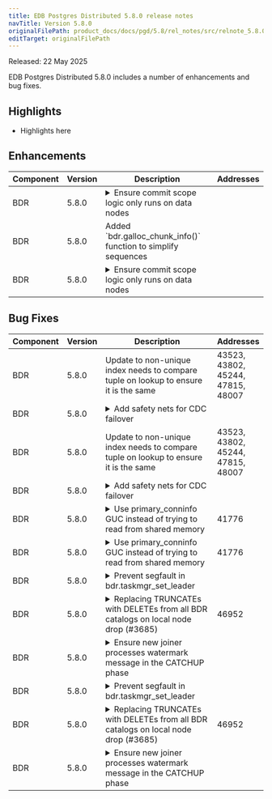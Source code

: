 ```yaml
---
title: EDB Postgres Distributed 5.8.0 release notes
navTitle: Version 5.8.0
originalFilePath: product_docs/docs/pgd/5.8/rel_notes/src/relnote_5.8.0.yml
editTarget: originalFilePath
---
```


Released: 22 May 2025

EDB Postgres Distributed 5.8.0 includes a number of enhancements and bug fixes.

## Highlights

- Highlights here

## Enhancements

<table class="table w-100"><thead><tr><th>Component</th><th>Version</th><th>Description</th><th width="10%">Addresses</th></tr></thead><tbody>
<tr><td>BDR</td><td>5.8.0</td><td><details><summary>Ensure commit scope logic only runs on data nodes</summary><hr/><p>While commit scope processing does not have any direct affect on
non-data nodes, by skipping it altogether we can avoid potentially
confusing error messages.</p>
</details></td><td></td></tr>
<tr><td>BDR</td><td>5.8.0</td><td>Added `bdr.galloc_chunk_info()` function to simplify sequences</td><td></td></tr>
<tr><td>BDR</td><td>5.8.0</td><td><details><summary>Ensure commit scope logic only runs on data nodes</summary><hr/><p>While commit scope processing does not have any direct affect on
non-data nodes, by skipping it altogether we can avoid potentially
confusing error messages.</p>
</details></td><td></td></tr>
</tbody></table>


## Bug Fixes

<table class="table w-100"><thead><tr><th>Component</th><th>Version</th><th>Description</th><th width="10%">Addresses</th></tr></thead><tbody>
<tr><td>BDR</td><td>5.8.0</td><td>Update to non-unique index needs to compare tuple on lookup to ensure it is the same</td><td>43523, 43802, 45244, 47815, 48007</td></tr>
<tr><td>BDR</td><td>5.8.0</td><td><details><summary>Add safety nets for CDC failover</summary><hr/><p>CDC failover now has additional safety nets to ensure that the consumer
does not start replication from a node that is not the creator of the
replication slot. This is to prevent data loss or duplicate transactions.
The changes also add additional checks to ensure that the consumer does
not start replication from a node that does not have the required WAL
files to decode the transactions that are missing on the consumer but
were included in the initial snapshot that the newly joined node had
obtained (physical or logical).</p>
</details></td><td></td></tr>
<tr><td>BDR</td><td>5.8.0</td><td>Update to non-unique index needs to compare tuple on lookup to ensure it is the same</td><td>43523, 43802, 45244, 47815, 48007</td></tr>
<tr><td>BDR</td><td>5.8.0</td><td><details><summary>Add safety nets for CDC failover</summary><hr/><p>CDC failover now has additional safety nets to ensure that the consumer
does not start replication from a node that is not the creator of the
replication slot. This is to prevent data loss or duplicate transactions.
The changes also add additional checks to ensure that the consumer does
not start replication from a node that does not have the required WAL
files to decode the transactions that are missing on the consumer but
were included in the initial snapshot that the newly joined node had
obtained (physical or logical).</p>
</details></td><td></td></tr>
<tr><td>BDR</td><td>5.8.0</td><td><details><summary>Use primary_conninfo GUC instead of trying to read from shared memory</summary><hr/><p>The shared memory information may get obfuscated and hence become
useless. So instead of reading from there, simply use the GUC which is
now available on all supported PG versions.</p>
</details></td><td>41776</td></tr>
<tr><td>BDR</td><td>5.8.0</td><td><details><summary>Use primary_conninfo GUC instead of trying to read from shared memory</summary><hr/><p>The shared memory information may get obfuscated and hence become
useless. So instead of reading from there, simply use the GUC which is
now available on all supported PG versions.</p>
</details></td><td>41776</td></tr>
<tr><td>BDR</td><td>5.8.0</td><td><details><summary>Prevent segfault in bdr.taskmgr_set_leader</summary><hr/><p>Add a note in test 00200 to at least give a hint about which
function may be to blame.</p>
</details></td><td></td></tr>
<tr><td>BDR</td><td>5.8.0</td><td><details><summary>Replacing TRUNCATEs with DELETEs from all BDR catalogs on local node drop (#3685)</summary><hr/><p>This is to avoid deadlock in bdr_init_physical IF customer happens to run monitoring
queries during node joining / cleaning unwanted source node data.</p>
</details></td><td>46952</td></tr>
<tr><td>BDR</td><td>5.8.0</td><td><details><summary>Ensure new joiner processes watermark message in the CATCHUP phase</summary><hr/><p>Setting nci-&gt;min_lsn to XactLastCommitEnd of watermark message Tx to ensure
CATCHUP phase finishes on new joiner only after watermark is processed.</p>
</details></td><td></td></tr>
<tr><td>BDR</td><td>5.8.0</td><td><details><summary>Prevent segfault in bdr.taskmgr_set_leader</summary><hr/><p>Add a note in test 00200 to at least give a hint about which
function may be to blame.</p>
</details></td><td></td></tr>
<tr><td>BDR</td><td>5.8.0</td><td><details><summary>Replacing TRUNCATEs with DELETEs from all BDR catalogs on local node drop (#3685)</summary><hr/><p>This is to avoid deadlock in bdr_init_physical IF customer happens to run monitoring
queries during node joining / cleaning unwanted source node data.</p>
</details></td><td>46952</td></tr>
<tr><td>BDR</td><td>5.8.0</td><td><details><summary>Ensure new joiner processes watermark message in the CATCHUP phase</summary><hr/><p>Setting nci-&gt;min_lsn to XactLastCommitEnd of watermark message Tx to ensure
CATCHUP phase finishes on new joiner only after watermark is processed.</p>
</details></td><td></td></tr>
</tbody></table>



